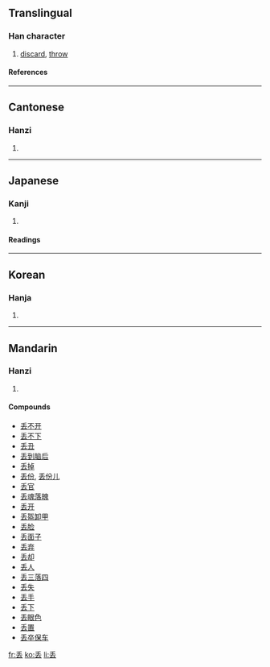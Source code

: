 {{see|丟}}<!-- may be replaced by zh-forms -->

==Translingual==
===Han character===
{{Han char|rn=4|rad=丿|as=05|sn=6|four=|canj=竹土戈 (HGI)}}
# [[discard]], [[throw]]
====References====
{{Han ref|kx=0078.101|hdz=10386.030|uh=4E22|ud=20002}}
----
==Cantonese==
===Hanzi===
{{yue-hanzi|jyut=|y=diu1, diu6}}
# {{defn|Cantonese}}
----
==Japanese==
===Kanji===
{{ja-kanji|grade=|rs=丿05}}
# {{defn|Japanese}}
====Readings====
{{ja-readings|on=[[ちゅう]] (chū), [[ちゅ]] (chu)|kun=[[さる]] (saru), [[なげうつ]] (nageutsu)}}
----
==Korean==
===Hanja===
{{ko-hanja|hangeul=주|rv=ju|mr=chu}}
# {{defn|Korean}}
----
==Mandarin==
===Hanzi===
{{cmn-hanzi|tra=丟|pin=[[diū]] ([[diu1]]), [[liàng]] ([[liang4]])|wg=tiu<sup>1</sup>, liang<sup>4</sup>}}
# {{defn|Mandarin}}

====Compounds====
*[[丢不开]]
*[[丢不下]]
*[[丢丑]]
*[[丢到脑后]]
*[[丢掉]]
*[[丢份]], [[丢份儿]]
*[[丢官]]
*[[丢魂落魄]]
*[[丢开]]
*[[丢盔卸甲]]
*[[丢脸]]
*[[丢面子]]
*[[丢弃]]
*[[丢却]]
*[[丢人]]
*[[丢三落四]]
*[[丢失]]
*[[丢手]]
*[[丢下]]
*[[丢眼色]]
*[[丢置]]
*[[丢卒保车]]

[[fr:丢]]
[[ko:丢]]
[[li:丢]]